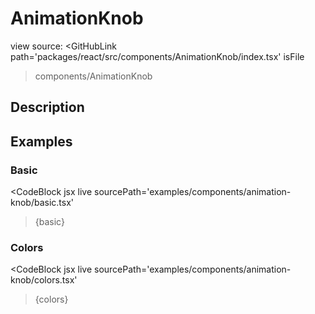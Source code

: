 
# AnimationKnob

view source: 
<GitHubLink
  path='packages/react/src/components/AnimationKnob/index.tsx'
  isFile
>components/AnimationKnob</GitHubLink>

## Description


## Examples

### Basic

<CodeBlock
  jsx
  live
  sourcePath='examples/components/animation-knob/basic.tsx'
>{basic}</CodeBlock>

### Colors

<CodeBlock
  jsx
  live
  sourcePath='examples/components/animation-knob/colors.tsx'
>{colors}</CodeBlock>
